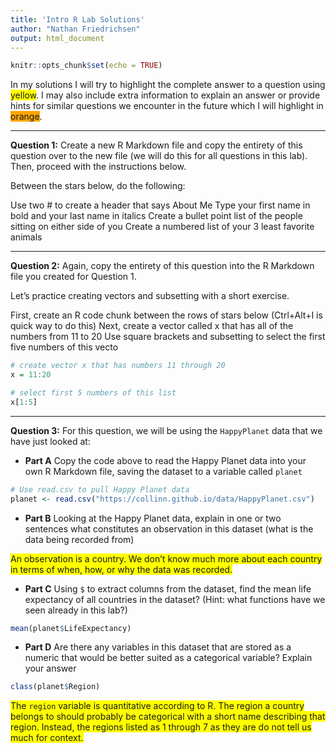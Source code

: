 ---
title: 'Intro R Lab Solutions'
author: "Nathan Friedrichsen"
output: html_document
---

```{r setup, include=FALSE}
knitr::opts_chunk$set(echo = TRUE)
```

In my solutions I will try to highlight the complete answer to a question using <span style="background-color: yellow;">yellow</span>. I may also include extra information to explain an answer or provide hints for similar questions we encounter in the future which I will highlight in <span style="background-color: orange;">orange</span>.

---

**Question 1:** Create a new R Markdown file and copy the entirety of this question over to the new file (we will do this for all questions in this lab). Then, proceed with the instructions below.

Between the stars below, do the following:

Use two # to create a header that says About Me
Type your first name in bold and your last name in italics
Create a bullet point list of the people sitting on either side of you
Create a numbered list of your 3 least favorite animals

---

**Question 2:** Again, copy the entirety of this question into the R Markdown file you created for Question 1.

Let’s practice creating vectors and subsetting with a short exercise.

First, create an R code chunk between the rows of stars below (Ctrl+Alt+I is quick way to do this)
Next, create a vector called x that has all of the numbers from 11 to 20
Use square brackets and subsetting to select the first five numbers of this vecto

```{r}
# create vector x that has numbers 11 through 20
x = 11:20

# select first 5 numbers of this list
x[1:5]
```

---

**Question 3:**
For this question, we will be using the `HappyPlanet` data that we have just looked at:

  - **Part A** Copy the code above to read the Happy Planet data into your own R Markdown file, saving the dataset to a variable called `planet`
  
```{r}
# Use read.csv to pull Happy Planet data
planet <- read.csv("https://collinn.github.io/data/HappyPlanet.csv")
```

  - **Part B** Looking at the Happy Planet data, explain in one or two sentences what constitutes an observation in this dataset (what is the data being recorded from)
  
<span style="background-color: yellow;">An observation is a country. We don't know much more about each country in terms of when, how, or why the data was recorded.</span>
  
  - **Part C** Using `$` to extract columns from the dataset, find the mean life expectancy of all countries in the dataset? (Hint: what functions have we seen already in this lab?)
  
```{r}
mean(planet$LifeExpectancy)
```
  
  - **Part D** Are there any variables in this dataset that are stored as a numeric that would be better suited as a categorical variable? Explain your answer

```{r}
class(planet$Region)
```


<span style="background-color: yellow;">The `region` variable is quantitative according to R. The region a country belongs to should probably be categorical with a short name describing that region. Instead, the regions listed as 1 through 7 as they are do not tell us much for context.</span>